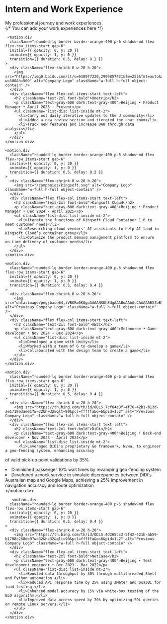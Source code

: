 

<div className="w-full">
  <div className="h-96 w-3/4 bg-gradient-to-r -z-10 from-blue-500 to-red-800 absolute right-0 -top-12 opacity-10 dark:opacity-20 !blur-3xl rounded-full"></div>
  <div className="flex flex-col w-full justify-start h-24 items-center my-3 mt-12">
    <h1 className="text-5xl font-bold underline decoration-orange-400 underline-offset-4">
      Intern and Work Experience
    </h1>
    <div className="mt-6">
      My professional journey and work experiences
    </div>
  </div>
  
  <div className="mt-10 space-y-12">
    {/* You can add your work experiences here */}
    
     <motion.div 
      className="rounded-lg border border-orange-400 p-6 shadow-md flex flex-row items-start gap-6"
      initial={{ opacity: 0, y: 20 }}
      animate={{ opacity: 1, y: 0 }}
      transition={{ duration: 0.5, delay: 0.2 }}
    >
      <div className="flex-shrink-0 w-20 h-20">
        <img src="https://img0.baidu.com/it/u=610977220,2909857421&fm=253&fmt=auto&app=138&f=PNG?w=500&h=500" alt="Company Logo" className="w-full h-full object-contain" />
      </div>
      <div className="flex flex-col items-start text-left">
        <h2 className="text-2xl font-bold">Umetrip</h2>
        <p className="text-gray-600 dark:text-gray-400">Beijing • Product Manager • April 2025 - Present</p>
        <ul className="list-disc list-inside mt-2">
          <li>Carry out daily iterative updates to the U community</li>
          <li>Added a new review section and iterated the chat room</li>
          <li>Track new features and increase DAU through data analysis</li>
        </ul>
      </div>
    </motion.div>
     
    <motion.div 
      className="rounded-lg border border-orange-400 p-6 shadow-md flex flex-row items-start gap-6"
      initial={{ opacity: 0, y: 20 }}
      animate={{ opacity: 1, y: 0 }}
      transition={{ duration: 0.5, delay: 0.2 }}
    >
      <div className="flex-shrink-0 w-20 h-20">
        <img src="/companies/kingsoft.svg" alt="Company Logo" className="w-full h-full object-contain" />
      </div>
      <div className="flex flex-col items-start text-left">
        <h2 className="text-2xl font-bold">Kingsoft CLoud</h2>
        <p className="text-gray-600 dark:text-gray-400">Beijing • Product Manager • Dec 2024 - April 2025</p>
        <ul className="list-disc list-inside mt-2">
          <li>Iterate the functions of Kingsoft Cloud Container 1.0 to meet customer needs</li>
          <li>Researching cloud vendors’ AI assistants to help AI land in Kingsoft Cloud’s container group</li>
          <li>Optimize the product demand management platform to ensure on-time delivery of customer needs</li>
        </ul>
      </div>
    </motion.div>
    
    <motion.div 
      className="rounded-lg border border-orange-400 p-6 shadow-md flex flex-row items-start gap-6"
      initial={{ opacity: 0, y: 20 }}
      animate={{ opacity: 1, y: 0 }}
      transition={{ duration: 0.5, delay: 0.4 }}
    >
      <div className="flex-shrink-0 w-20 h-20">
        <img src="data:image/png;base64,iVBORw0KGgoAAAANSUhEUgAAABwAAAAcCAAAAABXZoBIAAAA5UlEQVR4AWJgxQMGrSQDCGBQACbIEAZhIAiC44N3aCxeIFF4gay3SGQ1DoWqF/h6hW2CT6pqzzS5/xzbpv9BbS4z2WxuY5NZamAw8xb62eaODXKNlGc4KAKInOJUYR8eb3gpPnAPz2OphZQ8LjBljxsMcp4V3qROcA5PAbtwj32FH6kdvBU9PBRfgRXCoh7BVN7AKNhW2OoaoVGrwXFRqfAr+KBM7tbJ24fYL+oOslrPZXKBT6kDZfJF5YkKR6l31smvMnl7PKe/nx1gVlwr7PTlHlo3G6BJZtNvsOjAHlsQMLRSHwCKSbzTeC3BegAAAABJRU5ErkJggg==" alt="Previous Company Logo" className="w-full h-full object-contain" />
      </div>
      <div className="flex flex-col items-start text-left">
        <h2 className="text-2xl font-bold">AW3C</h2>
        <p className="text-gray-600 dark:text-gray-400">Melbourne • Game developer • Nov 2024 - Dec 2024</p>
        <ul className="list-disc list-inside mt-2">
          <li>Developed a game with Unity</li>
          <li>Worked with a team of 6 to develop a game</li>
          <li>Collaborated with the design team to create a game</li>
        </ul>
      </div>
    </motion.div>

    <motion.div 
      className="rounded-lg border border-orange-400 p-6 shadow-md flex flex-row items-start gap-6"
      initial={{ opacity: 0, y: 20 }}
      animate={{ opacity: 1, y: 0 }}
      transition={{ duration: 0.5, delay: 0.4 }}
    >
      <div className="flex-shrink-0 w-20 h-20">
        <img src="https://th.bing.com/th/id/ODLS.7cf64e8f-4f76-42b1-b13d-ae1719e3ae61?w=32&h=32&qlt=90&pcl=fffffa&o=6&pid=1.2" alt="Previous Company Logo" className="w-full h-full object-contain" />
      </div>
      <div className="flex flex-col items-start text-left">
        <h2 className="text-2xl font-bold">DiDi</h2>
        <p className="text-gray-600 dark:text-gray-400">Beijing • Back-end developer • Nov 2023 - April 2024</p>
        <ul className="list-disc list-inside mt-2">
          <li>Leveraged DiDi's proprietary Go framework, Nvwa, to engineer a geo-fencing system, enhancing accuracy 
of valid pick-up point validations by 35%</li>
          <li>Diminished passenger 10% wait times by revamping geo-fencing system</li>
          <li>Developed a mock service to simulate discrepancies between DiDi's Australian map and Google Maps, 
achieving a 25% improvement in navigation accuracy and route optimization</li>
        </ul>
      </div>
    </motion.div>

       <motion.div 
      className="rounded-lg border border-orange-400 p-6 shadow-md flex flex-row items-start gap-6"
      initial={{ opacity: 0, y: 20 }}
      animate={{ opacity: 1, y: 0 }}
      transition={{ duration: 0.5, delay: 0.4 }}
    >
      <div className="flex-shrink-0 w-20 h-20">
        <img src="https://th.bing.com/th/id/ODLS.4d265cc3-5f42-421b-ab59-b1708c260de0?w=32&h=32&qlt=90&pcl=fffffa&o=6&pid=1.2" alt="Previous Company Logo" className="w-full h-full object-contain" />
      </div>
      <div className="flex flex-col items-start text-left">
        <h2 className="text-2xl font-bold">NetEase</h2>
        <p className="text-gray-600 dark:text-gray-400">Beijing • Test development engineer • Dec 2021 - Mar 2022</p>
        <ul className="list-disc list-inside mt-2">
          <li>Boosted data throughput by 30% through multithreaded Shell and Python automation.</li>
          <li>Reduced API response time by 25% using JMeter and SoapUI for load testing.</li>
          <li>Enhanced model accuracy by 15% via white-box testing of the ELO algorithm.</li>
          <li>Improved data access speed by 20% by optimizing SQL queries on remote Linux servers.</li>
        </ul>
      </div>
    </motion.div> 
  </div>
  
  <Top />
</div>